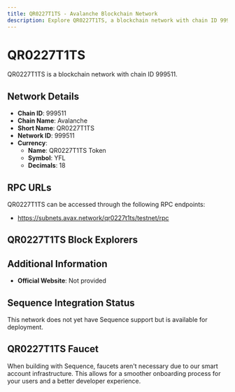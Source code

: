 ```yaml
--- 
title: QR0227T1TS - Avalanche Blockchain Network
description: Explore QR0227T1TS, a blockchain network with chain ID 999511. Learn about its native currency, QR0227T1TS Token, and how to interact with the network.
---
```


# QR0227T1TS

QR0227T1TS is a blockchain network with chain ID 999511.

## Network Details

- **Chain ID**: 999511
- **Chain Name**: Avalanche
- **Short Name**: QR0227T1TS
- **Network ID**: 999511
- **Currency**: 
  - **Name**: QR0227T1TS Token
  - **Symbol**: YFL
  - **Decimals**: 18

## RPC URLs

QR0227T1TS can be accessed through the following RPC endpoints:

- https://subnets.avax.network/qr0227t1ts/testnet/rpc

## QR0227T1TS Block Explorers



## Additional Information

- **Official Website**: Not provided

## Sequence Integration Status

This network does not yet have Sequence support but is available for deployment.

## QR0227T1TS Faucet

When building with Sequence, faucets aren't necessary due to our smart account infrastructure. This allows for a smoother onboarding process for your users and a better developer experience.
